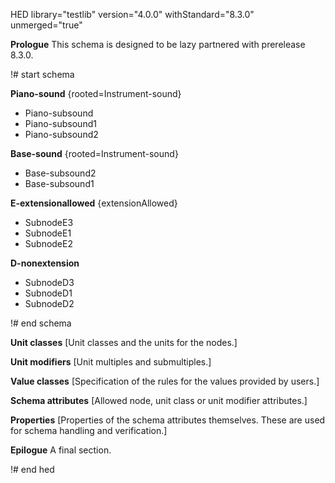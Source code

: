 HED library="testlib" version="4.0.0" withStandard="8.3.0" unmerged="true"

'''Prologue'''
This schema is designed to be lazy partnered with prerelease 8.3.0.

!# start schema

'''Piano-sound''' <nowiki>{rooted=Instrument-sound}</nowiki>
* Piano-subsound
* Piano-subsound1
* Piano-subsound2

'''Base-sound''' <nowiki>{rooted=Instrument-sound}</nowiki>
* Base-subsound2
* Base-subsound1

'''E-extensionallowed''' <nowiki>{extensionAllowed}</nowiki>
* SubnodeE3
* SubnodeE1
* SubnodeE2

'''D-nonextension'''
* SubnodeD3
* SubnodeD1
* SubnodeD2


!# end schema

'''Unit classes''' <nowiki>[Unit classes and the units for the nodes.]</nowiki>

'''Unit modifiers''' <nowiki>[Unit multiples and submultiples.]</nowiki>

'''Value classes''' <nowiki>[Specification of the rules for the values provided by users.]</nowiki>

'''Schema attributes''' <nowiki>[Allowed node, unit class or unit modifier attributes.]</nowiki>

'''Properties''' <nowiki>[Properties of the schema attributes themselves. These are used for schema handling and verification.]</nowiki>

'''Epilogue'''
A final section.

!# end hed